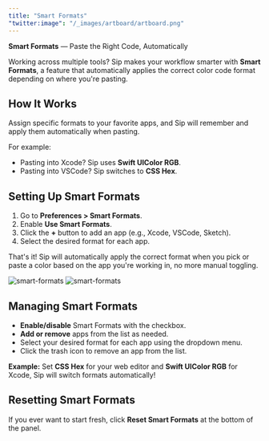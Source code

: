 ```yaml
---
title: "Smart Formats"
"twitter:image": "/_images/artboard/artboard.png"
---
```


**Smart Formats** — Paste the Right Code, Automatically

Working across multiple tools? Sip makes your workflow smarter with **Smart Formats**, a feature that automatically applies the correct color code format depending on where you're pasting.

## How It Works

Assign specific formats to your favorite apps, and Sip will remember and apply them automatically when pasting.

For example:

- Pasting into Xcode? Sip uses **Swift UIColor RGB**.
- Pasting into VSCode? Sip switches to **CSS Hex**.

## Setting Up Smart Formats

1. Go to **Preferences > Smart Formats**.
2. Enable **Use Smart Formats**.
3. Click the **+** button to add an app (e.g., Xcode, VSCode, Sketch).
4. Select the desired format for each app.

That's it! Sip will automatically apply the correct format when you pick or paste a color based on the app you're working in, no more manual toggling.

<img
	className="block dark:hidden rounded-lg"
	src="/_images/pages/smart-formats/smart-formats-light@2x.png"
	alt="smart-formats"
/>
<img
	className="hidden dark:block rounded-lg"
	src="/_images/pages/smart-formats/smart-formats-dark@2x.png"
	alt="smart-formats"
/>

## Managing Smart Formats

- **Enable/disable** Smart Formats with the checkbox.
- **Add or remove** apps from the list as needed.
- Select your desired format for each app using the dropdown menu.
- Click the trash icon to remove an app from the list.

<Tip>
	<b>Example:</b> Set <b>CSS Hex</b> for your web editor and
	<b>Swift UIColor RGB</b> for Xcode, Sip will switch formats automatically!
</Tip>

## Resetting Smart Formats

If you ever want to start fresh, click **Reset Smart Formats** at the bottom of the panel.
